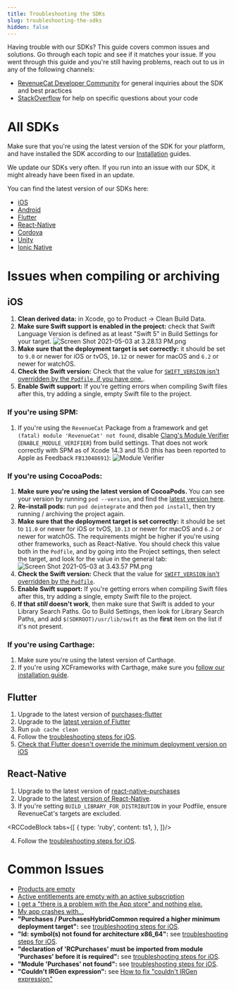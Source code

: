```yaml
---
title: Troubleshooting the SDKs
slug: troubleshooting-the-sdks
hidden: false
---
```

Having trouble with our SDKs? This guide covers common issues and solutions. Go through each topic and see if it matches your issue. If you went through this guide and you're still having problems, reach out to us in any of the following channels:

- [RevenueCat Developer Community](https://community.revenuecat.com) for general inquiries about the SDK and best practices
- [StackOverflow](https://stackoverflow.com/questions/tagged/revenuecat) for help on specific questions about your code

# All SDKs

Make sure that you're using the latest version of the SDK for your platform, and have installed the SDK according to our [Installation](/docs/getting-started/installation) guides. 

We update our SDKs very often. If you run into an issue with our SDK, it might already have been fixed in an update. 

You can find the latest version of our SDKs here: 

- [iOS](https://github.com/revenuecat/purchases-ios/releases/latest)
- [Android](https://github.com/revenuecat/purchases-android/releases/latest)
- [Flutter](https://github.com/revenuecat/purchases-flutter/releases/latest)
- [React-Native](https://github.com/revenuecat/react-native-purchases/releases/latest)
- [Cordova](https://github.com/revenuecat/cordova-plugin-purchases/releases/latest)
- [Unity](https://github.com/revenuecat/purchases-unity/releases/latest)
- [Ionic Native](https://ionicframework.com/docs/native/purchases)

# Issues when compiling or archiving

## iOS

1. **Clean derived data:** in Xcode, go to Product -> Clean Build Data.
2. **Make sure Swift support is enabled in the project:** check that Swift Language Version is defined as at least "Swift 5" in Build Settings for your target. 
![](https://files.readme.io/d483907-Screen_Shot_2021-05-03_at_3.28.13_PM.png "Screen Shot 2021-05-03 at 3.28.13 PM.png")
3. **Make sure that the deployment target is set correctly:** it should be set to `9.0` or newer for iOS or tvOS, `10.12` or newer for macOS and `6.2` or newer for watchOS. 
4. **Check the Swift version:** Check that the value for [`SWIFT_VERSION` isn't overridden by the `Podfile`, if you have one.](https://github.com/RevenueCat/purchases-flutter/issues/168#issuecomment-796468415).
5. **Enable Swift support:** If you're getting errors when compiling Swift files after this, try adding a single, empty Swift file to the project. 

### If you're using SPM: 
1. If you're using the `RevenueCat` Package from a framework and get `(fatal) module 'RevenueCat' not found`, disable [Clang's Module Verifier](https://developer.apple.com/documentation/xcode/identifying-and-addressing-framework-module-issues#Enable-the-module-verifier-build-setting) (`ENABLE_MODULE_VERIFIER`) from build settings. That does not work correctly with SPM as of Xcode 14.3 and 15.0 (this has been reported to Apple as Feedback `FB13048691`):
![](https://user-images.githubusercontent.com/685609/263088397-48938fb6-40bd-436b-a17f-dcf715524531.png "Module Verifier")

### If you're using CocoaPods: 
1. **Make sure you're using the latest version of CocoaPods.** You can see your version by running `pod --version`, and find the [latest version here](https://github.com/CocoaPods/CocoaPods/releases/latest). 
2. **Re-install pods:** run `pod deintegrate` and then `pod install`, then try running / archiving the project again. 
3. **Make sure that the deployment target is set correctly:** it should be set to `11.0` or newer for iOS or tvOS, `10.13` or newer for macOS and `6.2` or newer for watchOS. The requirements might be higher if you're using other frameworks, such as React-Native. You should check this value both in the `Podfile`, and by going into the Project settings, then select the target, and look for the value in the general tab: 
![](https://files.readme.io/43c42c6-Screen_Shot_2021-05-03_at_3.43.57_PM.png "Screen Shot 2021-05-03 at 3.43.57 PM.png")
4. **Check the Swift version:** Check that the value for [`SWIFT_VERSION` isn't overridden by the `Podfile`](https://github.com/RevenueCat/purchases-flutter/issues/168#issuecomment-796468415).
5. **Enable Swift support:** If you're getting errors when compiling Swift files after this, try adding a single, empty Swift file to the project. 
6. **If that _still_ doesn't work**, then make sure that Swift is added to your Library Search Paths. Go to Build Settings, then look for Library Search Paths, and add `$(SDKROOT)/usr/lib/swift` as the **first** item on the list if it's not present. 

### If you're using Carthage: 
1. Make sure you're using the latest version of Carthage. 
2. If you're using XCFrameworks with Carthage, make sure you [follow our installation guide](/docs/getting-started/installation/ios#carthage-with-xcframeworks). 

## Flutter
1. Upgrade to the latest version of [purchases-flutter](https://github.com/revenuecat/purchases-flutter/releases/latest)
2. Upgrade to the [latest version of Flutter](https://flutter.dev/docs/development/tools/sdk/upgrading)
3. Run `pub cache clean`
4. Follow the [troubleshooting steps for iOS](/docs/test-and-launch/debugging/troubleshooting-the-sdks#ios).
5. [Check that Flutter doesn't override the minimum deployment version on iOS](https://github.com/RevenueCat/purchases-flutter/issues/189#issuecomment-824189586)

## React-Native
1. Upgrade to the latest version of [react-native-purchases](https://github.com/revenuecat/react-native-purchases/releases/latest)
2. Upgrade to the [latest version of React-Native](https://reactnative.dev/docs/upgrading).
3. If you're setting `BUILD_LIBRARY_FOR_DISTRIBUTION` in your Podfile, ensure RevenueCat's targets are excluded.



<RCCodeBlock tabs={[
    {
        type: 'ruby',
        content: ts1,
    },
]}/>

4. Follow the [troubleshooting steps for iOS](/docs/test-and-launch/debugging/troubleshooting-the-sdks#ios).

# Common Issues

- [Products are empty](https://community.revenuecat.com/sdks-51/why-are-offerings-or-products-empty-124)
- [Active entitlements are empty with an active subscription](https://community.revenuecat.com/dashboard-tools-52/why-are-active-entitlements-empty-with-an-active-subscription-125) 
- [I get a "there is a problem with the App store" and nothing else.](https://community.revenuecat.com/sdks-51/there-was-a-problem-with-the-app-store-store-problem-error-80)
- [My app crashes with...](https://community.revenuecat.com/sdks-51/my-app-crashes-with-127)
- **"Purchases / PurchasesHybridCommon required a higher minimum deployment target":** see [troubleshooting steps for iOS](/docs/test-and-launch/debugging/troubleshooting-the-sdks#ios). 
- **"ld: symbol(s) not found for architecture x86_64":** see [troubleshooting steps for iOS](/docs/test-and-launch/debugging/troubleshooting-the-sdks#ios). 
- **"declaration of 'RCPurchases' must be imported from module 'Purchases' before it is required":** see [troubleshooting steps for iOS](/docs/test-and-launch/debugging/troubleshooting-the-sdks#ios). 
- **"Module 'Purchases' not found":** see [troubleshooting steps for iOS](/docs/test-and-launch/debugging/troubleshooting-the-sdks#ios).
- **"Couldn't IRGen expression":** see [How to fix "couldn't IRGen expression"](https://community.revenuecat.com/sdks-51/how-to-fix-couldn-t-irgen-expression-1051)
